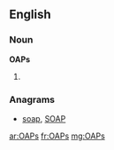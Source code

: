 ==English==

===Noun===
'''OAPs'''

# {{plural of|[[OAP]]}}

===Anagrams===
* [[soap#English|soap]], [[SOAP#English|SOAP]]

[[ar:OAPs]]
[[fr:OAPs]]
[[mg:OAPs]]